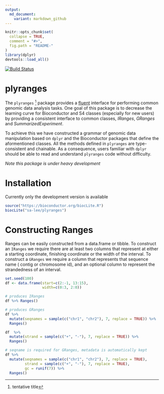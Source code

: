 ```yaml
---
output:
  md_document:
    variant: markdown_github
---
```


<!-- README.md is generated from README.Rmd. Please edit that file -->

```r
knitr::opts_chunk$set(
  collapse = TRUE,
  comment = "#>",
  fig.path = "README-"
)
library(dplyr)
devtools::load_all()
```
[![Build Status](https://travis-ci.org/sa-lee/plyranges.svg?branch=master)](https://travis-ci.org/sa-lee/plyranges)

# plyranges
The `plyranges` ^[tentative title] package provides a 
[fluent](https://en.wikipedia.org/wiki/Fluent_interface) interface for 
performing common genomic data analysis tasks. One goal of this package is to 
decrease the learning curve for Bioconductor and S4 classes (especially for new users) by providing a consistent interface to common classes, _IRanges_, _GRanges_ and _SummarizedExperiment_. 

To achieve this we have constructed a grammar of genomic data manipulation
based on `dplyr` and the Bioconductor packages that define the aformentioned
classes. All the methods defined in `plyranges` are type-consistent and 
chainable. As a consequence, users familiar with 
`dplyr` should be able to read and understand `plyranges` code without 
difficulty.

*Note this package is under heavy development*

# Installation

Currently only the development version is available
```r
source("https://bioconductor.org/biocLite.R")
biocLite("sa-lee/plyranges")
```

# Constructing Ranges

Ranges can be easily constructed from a data.frame or tibble. To construct an
`IRanges` we require there are at least two columns that represent at either a 
starting coordinate, finishing coordinate or the width of the interval. To
construct a `GRanges` we require a column that represents that sequence name (
contig or chromosome id), and an optional column to represent the strandedness
of an interval. 

```r
set.seed(100)
df <- data.frame(start=c(2:-1, 13:15), 
                 width=c(0:3, 2:0))

# produces IRanges
df %>% Ranges()

# produces GRanges
df %>% 
  mutate(seqnames = sample(c("chr1", "chr2"), 7, replace = TRUE)) %>% 
  Ranges()

df  %>% 
  mutate(strand = sample(c("+", "-"), 7, replace = TRUE)) %>% 
  Ranges()

# seqname is required for GRanges, metadata is automatically kept
df %>% 
  mutate(seqnames = sample(c("chr1", "chr2"), 7, replace = TRUE),
         strand = sample(c("+", "-"), 7, replace = TRUE),
         gc = runif(7)) %>% 
  Ranges()

```


